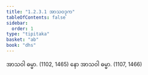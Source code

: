 ```yaml
---
title: "1.2.3.1 အာသဝဒုက"
tableOfContents: false
sidebar:
  order: 1
type: "tipitaka"
basket: "ab"
book: "dhs"
---
```



<DynamicBreadcrumb />

<Division number="36" book="dhs" e="ch" v="29" p="7">

<Paragraph number="97" book="dhs">
အာသဝါ ဓမ္မာ. (<Emphasis>1102, 1465</Emphasis>)
</Paragraph>

<Paragraph number="98" book="dhs">
နော အာသဝါ ဓမ္မာ. (<Emphasis>1107, 1466</Emphasis>)
</Paragraph>
</Division>